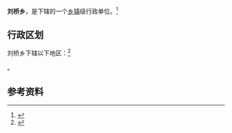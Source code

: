 {{中国乡级行政区|37/14/25/203/000}}

'''刘桥乡'''，是{{PRC admin/fullname|37/14/25/203/000|3}}下辖的一个[[乡镇|乡镇]]级行政单位。<ref>{{PRC admin/ref sgc|{{PRC admin/parent|37/14/25/203/000}}}}</ref>

== 行政区划 ==

刘桥乡下辖以下地区：<ref>{{PRC admin/ref sgc|37/14/25/203/000}}</ref>

{{PRC admin/children|37/14/25/203/000}}。

== 参考资料 ==

{{reflist}}

{{行政区划小作品}}
{{PRC admin/navcat|37/14/25/203/000}}